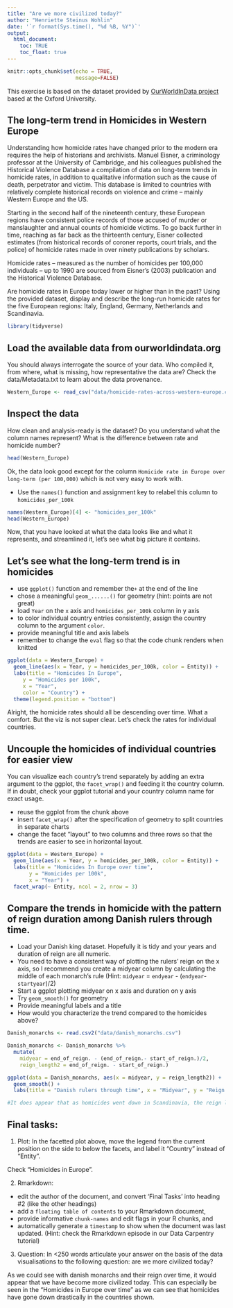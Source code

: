 ---
title: "Are we more civilized today?"
author: "Henriette Steinus Wohlin"
date: '`r format(Sys.time(), "%d %B, %Y")`'
output: 
  html_document:
    toc: TRUE
    toc_float: true
---

```{r setup, include=FALSE}
knitr::opts_chunk$set(echo = TRUE,
                      message=FALSE)
```
This exercise is based on the dataset provided by [OurWorldInData project](https://ourworldindata.org/homicides) based at the Oxford University.

## The long-term trend in Homicides in Western Europe

Understanding how homicide rates have changed prior to the modern era requires the help of historians and archivists. Manuel Eisner, a criminology professor at the University of Cambridge, and his colleagues published the Historical Violence Database \href{https://cjrc.osu.edu/research/interdisciplinary/hvd}: a compilation of data on long-term trends in homicide rates, in addition to qualitative information such as the cause of death, perpetrator and victim. This database is limited to countries with relatively complete historical records on violence and crime – mainly Western Europe and the US.

Starting in the second half of the nineteenth century, these European regions have consistent police records of those accused of murder or manslaughter and annual counts of homicide victims. To go back further in time, reaching as far back as the thirteenth century, Eisner collected estimates (from historical records of coroner reports, court trials, and the police) of homicide rates made in over ninety publications by scholars.

Homicide rates – measured as the number of homicides per 100,000 individuals – up to 1990 are sourced from Eisner’s (2003) publication and the Historical Violence Database. 

Are homicide rates in Europe today lower or higher than in the past? Using the provided dataset, display and describe the long-run homicide rates for the five European regions: Italy, England, Germany, Netherlands and Scandinavia.

```{r library}
library(tidyverse)
```

## Load the available data from ourworldindata.org

You should always interrogate the source of your data. Who compiled it, from where, what is missing, how representative the data are? Check the data/Metadata.txt to learn about the data provenance.

```{r load-data}
Western_Europe <- read_csv("data/homicide-rates-across-western-europe.csv")
```

## Inspect the data

How clean and analysis-ready is the dataset? Do you understand what the column names represent? What is the difference between rate and homicide number?

```{r inspect}
head(Western_Europe)
```

Ok, the data look good except for the column `Homicide rate in Europe over long-term (per 100,000)` which is not very easy to work with.

- Use the `names()` function and assignment key to relabel this column to `homicides_per_100k` 

```{r relabel column}
names(Western_Europe)[4] <- "homicides_per_100k"
head(Western_Europe)
```

Now, that you have looked at what the data looks like and what it represents, and streamlined it, let's see what big picture it contains.

## Let's see what the long-term trend is in homicides

- use `ggplot()` function and remember the`+` at the end of the line
- chose a meaningful `geom_......()`  for geometry (hint: points are not great)
- load `Year` on the `x` axis and `homicides_per_100k` column in y axis
- to color individual country entries consistently, assign the country column to the argument `color`.
- provide meaningful title and axis labels
- remember to change the `eval` flag so that the code chunk renders when knitted 

```{r plot-homicides, eval=TRUE}
ggplot(data = Western_Europe) + 
  geom_line(aes(x = Year, y = homicides_per_100k, color = Entity)) +
  labs(title = "Homicides In Europe",
     y = "Homicides per 100k",
     x = "Year", 
     color = "Country") +
  theme(legend.position = "bottom")
```


Alright, the homicide rates should all be descending over time. What a comfort. But the viz is not super clear. Let's check the rates for individual countries.

## Uncouple the homicides of individual countries for easier view

You can visualize each country's trend separately by adding an extra argument to the ggplot, the `facet_wrap()` and feeding it the country column. If in doubt, check your ggplot tutorial and your country column name for exact usage.

- reuse the ggplot from the chunk above
- insert `facet_wrap()` after the specification of geometry to split countries in separate charts
- change the facet "layout" to two columns and three rows so that the trends are easier to see in horizontal layout. 


```{r Homicides In Europe over time, eval = TRUE}
ggplot(data = Western_Europe) + 
  geom_line(aes(x = Year, y = homicides_per_100k, color = Entity)) +
  labs(title = "Homicides In Europe over time",
       y = "Homicides per 100k",
       x = "Year") +
  facet_wrap(~ Entity, ncol = 2, nrow = 3)

```

## Compare the trends in homicide with the pattern of reign duration among Danish rulers through time.

- Load your Danish king dataset. Hopefully it is tidy and your years and duration of reign are all numeric.
- You need to have a consistent way of plotting the rulers' reign on the x axis, so I recommend you create a midyear column by calculating the middle of each monarch's rule (Hint: `midyear` = `endyear` - (`endyear`-`startyear`)/2)
- Start a ggplot plotting midyear on x axis and duration on y axis
- Try `geom_smooth()` for geometry 
- Provide meaningful labels and a title
- How would you characterize the trend compared to the homicides above?

```{r Danish Monarchs and reign length, eval = TRUE}
Danish_monarchs <- read.csv2("data/danish_monarchs.csv")

Danish_monarchs <- Danish_monarchs %>% 
  mutate(
    midyear = end_of_reign. - (end_of_reign.- start_of_reign.)/2,
    reign_length2 = end_of_reign. - start_of_reign.)

ggplot(data = Danish_monarchs, aes(x = midyear, y = reign_length2)) +
  geom_smooth() +
  labs(title = "Danish rulers through time", x = "Midyear", y = "Reign duration in years") 
```

```{r How would you characterize the trend compared to the homicides above?}
#It does appear that as homicides went down in Scandinavia, the reign length increased for the danish monarchs - times became more peaceful. 
```

## Final tasks:

1) Plot: In the facetted plot above, move the legend from the current position on the side to below the facets, and label it "Country" instead of "Entity".

Check "Homicides in Europe". 

2) Rmarkdown: 

  - edit the author of the document, and convert 'Final Tasks' into heading #2 (like the other headings) 
  - add a `floating table of contents` to your Rmarkdown document, 
  - provide informative `chunk-names` and edit flags in your R chunks, and
  - automatically generate a `timestamp` to show when the document was last updated. (Hint: check the Rmarkdown episode in our Data Carpentry tutorial)

3) Question: In <250 words articulate your answer on the basis of the data visualisations to the following question: are we more civilized today?

As we could see with danish monarchs and their reign over time, it would appear that we have become more civilized today. This can especially be seen in the "Homicides in Europe over time" as we can see that homicides have gone down drastically in the countries shown. 
